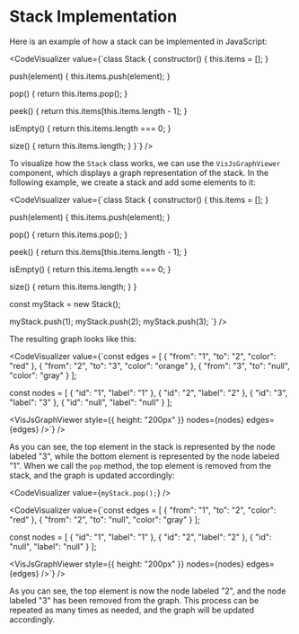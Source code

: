
# Stack Implementation

Here is an example of how a stack can be implemented in JavaScript:

<CodeVisualizer
  value={`class Stack {
  constructor() {
    this.items = [];
  }

  push(element) {
    this.items.push(element);
  }

  pop() {
    return this.items.pop();
  }

  peek() {
    return this.items[this.items.length - 1];
  }

  isEmpty() {
    return this.items.length === 0;
  }

  size() {
    return this.items.length;
  }
}`}
/>

To visualize how the `Stack` class works, we can use the `VisJsGraphViewer` component, which displays a graph representation of the stack. In the following example, we create a stack and add some elements to it:

<CodeVisualizer
  value={`class Stack {
  constructor() {
    this.items = [];
  }

  push(element) {
    this.items.push(element);
  }

  pop() {
    return this.items.pop();
  }

  peek() {
    return this.items[this.items.length - 1];
  }

  isEmpty() {
    return this.items.length === 0;
  }

  size() {
    return this.items.length;
  }
}

const myStack = new Stack();

myStack.push(1);
myStack.push(2);
myStack.push(3);
`}
/>

The resulting graph looks like this:

<CodeVisualizer
  value={`const edges = [
    { "from": "1", "to": "2", "color": "red" },
    { "from": "2", "to": "3", "color": "orange" },
    { "from": "3", "to": "null", "color": "gray" }
];

const nodes = [
    { "id": "1", "label": "1" },
    { "id": "2", "label": "2" },
    { "id": "3", "label": "3" },
    { "id": "null", "label": "null" }
];

<VisJsGraphViewer
  style={{ height: "200px" }}
  nodes={nodes}
  edges={edges}
/>`}
/>

As you can see, the top element in the stack is represented by the node labeled "3", while the bottom element is represented by the node labeled "1". When we call the `pop` method, the top element is removed from the stack, and the graph is updated accordingly:

<CodeVisualizer
  value={`myStack.pop();`}
/>

<CodeVisualizer
  value={`const edges = [
    { "from": "1", "to": "2", "color": "red" },
    { "from": "2", "to": "null", "color": "gray" }
];

const nodes = [
    { "id": "1", "label": "1" },
    { "id": "2", "label": "2" },
    { "id": "null", "label": "null" }
];

<VisJsGraphViewer
  style={{ height: "200px" }}
  nodes={nodes}
  edges={edges}
/>`}
/>

As you can see, the top element is now the node labeled "2", and the node labeled "3" has been removed from the graph. This process can be repeated as many times as needed, and the graph will be updated accordingly.

